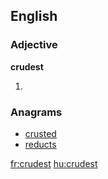 ==English==

===Adjective===
'''crudest'''

# {{superlative of|crude}}

===Anagrams===
* [[crusted#English|crusted]]
* [[reducts#English|reducts]]

[[fr:crudest]]
[[hu:crudest]]